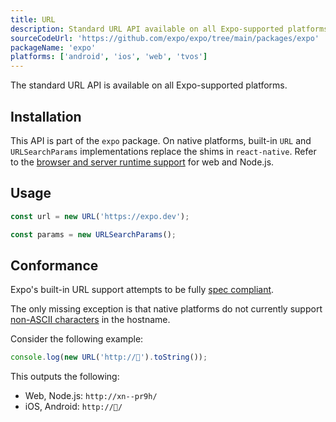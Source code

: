 ```yaml
---
title: URL
description: Standard URL API available on all Expo-supported platforms.
sourceCodeUrl: 'https://github.com/expo/expo/tree/main/packages/expo'
packageName: 'expo'
platforms: ['android', 'ios', 'web', 'tvos']
---
```


The standard URL API is available on all Expo-supported platforms.

## Installation

This API is part of the `expo` package. On native platforms, built-in `URL` and `URLSearchParams` implementations replace the shims in `react-native`. Refer to the [browser and server runtime support](https://caniuse.com/url) for web and Node.js.

## Usage

```js
const url = new URL('https://expo.dev');

const params = new URLSearchParams();
```

## Conformance

Expo's built-in URL support attempts to be fully [spec compliant](https://developer.mozilla.org/en-US/docs/Web/API/URL).

The only missing exception is that native platforms do not currently support [non-ASCII characters](https://unicode.org/reports/tr46/) in the hostname.

Consider the following example:

```js
console.log(new URL('http://🥓').toString());
```

This outputs the following:

- Web, Node.js: `http://xn--pr9h/`
- iOS, Android: `http://🥓/`

